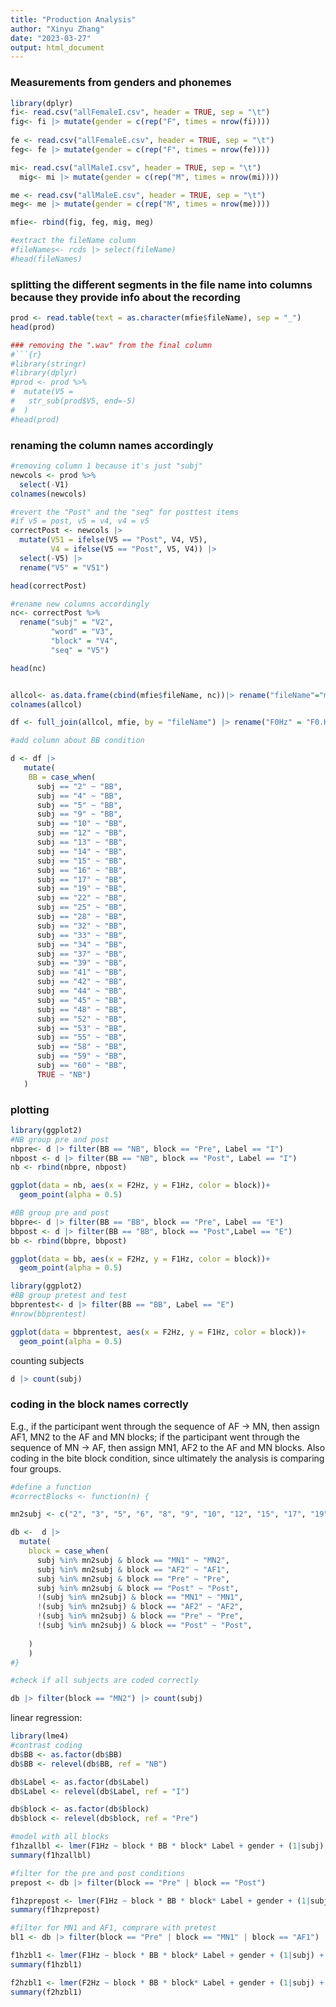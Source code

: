 ```yaml
---
title: "Production Analysis"
author: "Xinyu Zhang"
date: "2023-03-27"
output: html_document
---
```


### Measurements from genders and phonemes
```r
library(dplyr)
fi<- read.csv("allFemaleI.csv", header = TRUE, sep = "\t")
fig<- fi |> mutate(gender = c(rep("F", times = nrow(fi))))
  
fe <- read.csv("allFemaleE.csv", header = TRUE, sep = "\t")
feg<- fe |> mutate(gender = c(rep("F", times = nrow(fe))))

mi<- read.csv("allMaleI.csv", header = TRUE, sep = "\t")
  mig<- mi |> mutate(gender = c(rep("M", times = nrow(mi))))

me <- read.csv("allMaleE.csv", header = TRUE, sep = "\t")
meg<- me |> mutate(gender = c(rep("M", times = nrow(me))))

mfie<- rbind(fig, feg, mig, meg)

#extract the fileName column
#fileNames<- rcds |> select(fileName)
#head(fileNames)
```

### splitting the different segments in the file name into columns because they provide info about the recording

```r
prod <- read.table(text = as.character(mfie$fileName), sep = "_")
head(prod)

### removing the ".wav" from the final column
#```{r}
#library(stringr)
#library(dplyr)
#prod <- prod %>% 
#  mutate(V5 =
#   str_sub(prod$V5, end=-5)
#  )
#head(prod)
```


### renaming the column names accordingly
```r
#removing column 1 because it's just "subj"
newcols <- prod %>% 
  select(-V1)
colnames(newcols)

#revert the "Post" and the "seq" for posttest items 
#if v5 = post, v5 = v4, v4 = v5
correctPost <- newcols |> 
  mutate(V51 = ifelse(V5 == "Post", V4, V5),
         V4 = ifelse(V5 == "Post", V5, V4)) |> 
  select(-V5) |> 
  rename("V5" = "V51")

head(correctPost)

#rename new columns accordingly
nc<- correctPost %>% 
  rename("subj" = "V2",
         "word" = "V3",
         "block" = "V4",
         "seq" = "V5")

head(nc)


allcol<- as.data.frame(cbind(mfie$fileName, nc))|> rename("fileName"="mfie$fileName")
colnames(allcol)

df <- full_join(allcol, mfie, by = "fileName") |> rename("F0Hz" = "F0.Hz.", "F1Hz" = "F1.Hz.", "F2Hz" = "F2.Hz.", "F1Bark" = "F1.Bark.", "F2Bark" = "F2.Bark.")

#add column about BB condition

d <- df |> 
   mutate(
    BB = case_when(
      subj == "2" ~ "BB",
      subj == "4" ~ "BB",
      subj == "5" ~ "BB",
      subj == "9" ~ "BB",
      subj == "10" ~ "BB",
      subj == "12" ~ "BB",
      subj == "13" ~ "BB",
      subj == "14" ~ "BB",
      subj == "15" ~ "BB",
      subj == "16" ~ "BB",
      subj == "17" ~ "BB",
      subj == "19" ~ "BB",
      subj == "22" ~ "BB",
      subj == "25" ~ "BB",
      subj == "28" ~ "BB",
      subj == "32" ~ "BB",
      subj == "33" ~ "BB",
      subj == "34" ~ "BB",
      subj == "37" ~ "BB",
      subj == "39" ~ "BB",
      subj == "41" ~ "BB",
      subj == "42" ~ "BB",
      subj == "44" ~ "BB",
      subj == "45" ~ "BB",
      subj == "48" ~ "BB",
      subj == "52" ~ "BB",
      subj == "53" ~ "BB",
      subj == "55" ~ "BB",
      subj == "58" ~ "BB",
      subj == "59" ~ "BB",
      subj == "60" ~ "BB",
      TRUE ~ "NB")
   )

```

### plotting

```r
library(ggplot2)
#NB group pre and post
nbpre<- d |> filter(BB == "NB", block == "Pre", Label == "I")
nbpost <- d |> filter(BB == "NB", block == "Post", Label == "I")
nb <- rbind(nbpre, nbpost)

ggplot(data = nb, aes(x = F2Hz, y = F1Hz, color = block))+
  geom_point(alpha = 0.5)
```

```r
#BB group pre and post
bbpre<- d |> filter(BB == "BB", block == "Pre", Label == "E")
bbpost <- d |> filter(BB == "BB", block == "Post",Label == "E")
bb <- rbind(bbpre, bbpost)

ggplot(data = bb, aes(x = F2Hz, y = F1Hz, color = block))+
  geom_point(alpha = 0.5)

```


```r
library(ggplot2)
#BB group pretest and test
bbprentest<- d |> filter(BB == "BB", Label == "E")
#nrow(bbprentest)

ggplot(data = bbprentest, aes(x = F2Hz, y = F1Hz, color = block))+
  geom_point(alpha = 0.5)
```


counting subjects
```r
d |> count(subj)
```



### coding in the block names correctly

E.g., if the participant went through the sequence of AF -> MN, then assign AF1, MN2 to the AF and MN blocks; if the participant went through the sequence of MN -> AF, then assign MN1, AF2 to the AF and MN blocks. Also coding in the bite block condition, since ultimately the analysis is comparing four groups.
```r

#define a function
#correctBlocks <- function(n) {

mn2subj <- c("2", "3", "5", "6", "8", "9", "10", "12", "15", "17", "19", "26", "30", "31", "33", "35", "38", "40", "42", "43", "46", "48", "50", "51", "52", "53", "54", "56", "58", "60")

db <-  d |> 
  mutate(
    block = case_when(
      subj %in% mn2subj & block == "MN1" ~ "MN2",
      subj %in% mn2subj & block == "AF2" ~ "AF1",
      subj %in% mn2subj & block == "Pre" ~ "Pre",
      subj %in% mn2subj & block == "Post" ~ "Post",
      !(subj %in% mn2subj) & block == "MN1" ~ "MN1",
      !(subj %in% mn2subj) & block == "AF2" ~ "AF2",
      !(subj %in% mn2subj) & block == "Pre" ~ "Pre",
      !(subj %in% mn2subj) & block == "Post" ~ "Post",
      
    )
    )
#}
```



```r
#check if all subjects are coded correctly

db |> filter(block == "MN2") |> count(subj)
```

linear regression:
```r
library(lme4)
#contrast coding
db$BB <- as.factor(db$BB)
db$BB <- relevel(db$BB, ref = "NB")

db$Label <- as.factor(db$Label)
db$Label <- relevel(db$Label, ref = "I")

db$block <- as.factor(db$block)
db$block <- relevel(db$block, ref = "Pre")

#model with all blocks
f1hzallbl <- lmer(F1Hz ~ block * BB * block* Label + gender + (1|subj) + (1|word), data = db)
summary(f1hzallbl)
```

```r
#filter for the pre and post conditions
prepost <- db |> filter(block == "Pre" | block == "Post")

f1hzprepost <- lmer(F1Hz ~ block * BB * block* Label + gender + (1|subj) + (1|word), data = prepost)
summary(f1hzprepost)
```

```r
#filter for MN1 and AF1, comprare with pretest
bl1 <- db |> filter(block == "Pre" | block == "MN1" | block == "AF1")

f1hzbl1 <- lmer(F1Hz ~ block * BB * block* Label + gender + (1|subj) + (1|word), data = bl1)
summary(f1hzbl1)

f2hzbl1 <- lmer(F2Hz ~ block * BB * block* Label + gender + (1|subj) + (1|word), data = bl1)
summary(f2hzbl1)
```

